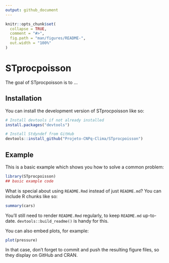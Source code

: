 ```yaml
---
output: github_document
---
```


<!-- README.md is generated from README.Rmd. Please edit that file -->

```r
knitr::opts_chunk$set(
  collapse = TRUE,
  comment = "#>",
  fig.path = "man/figures/README-",
  out.width = "100%"
)
```

# STprocpoisson

<!-- badges: start -->
<!-- badges: end -->

The goal of STprocpoisson is to ...

## Installation

You can install the development version of STprocpoisson like so:

``` r
# Install devtools if not already installed
install.packages("devtools")

# Install Stdyndef from GitHub
devtools::install_github("Projeto-CNPq-Clima/STprocpoisson")
```

## Example

This is a basic example which shows you how to solve a common problem:

```r
library(STprocpoisson)
## basic example code
```

What is special about using `README.Rmd` instead of just `README.md`? You can include R chunks like so:

```r
summary(cars)
```

You'll still need to render `README.Rmd` regularly, to keep `README.md` up-to-date. `devtools::build_readme()` is handy for this.

You can also embed plots, for example:

```r
plot(pressure)
```

In that case, don't forget to commit and push the resulting figure files, so they display on GitHub and CRAN.
